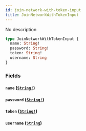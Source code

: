 ```yaml
---
id: join-network-with-token-input
title: JoinNetworkWithTokenInput
---
```


No description

```graphql
type JoinNetworkWithTokenInput {
  name: String!
  password: String!
  token: String!
  username: String
}
```

### Fields

#### `name` ([`String!`](/graphql/scalars/string))

#### `password` ([`String!`](/graphql/scalars/string))

#### `token` ([`String!`](/graphql/scalars/string))

#### `username` ([`String`](/graphql/scalars/string))
